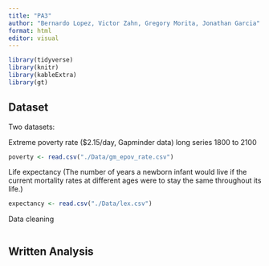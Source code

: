 ```yaml
---
title: "PA3"
author: "Bernardo Lopez, Victor Zahn, Gregory Morita, Jonathan Garcia"
format: html
editor: visual
---
```


```r
library(tidyverse)
library(knitr)
library(kableExtra)
library(gt)
```

## Dataset

Two datasets:

Extreme poverty rate ($2.15/day, Gapminder data) long series 1800 to 2100

```r

poverty <- read.csv("./Data/gm_epov_rate.csv")

```

Life expectancy (The number of years a newborn infant would live if the current mortality rates at different ages were to stay the same throughout its life.)
```r

expectancy <- read.csv("./Data/lex.csv")

```


Data cleaning
```r



```
## Written Analysis


